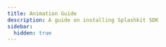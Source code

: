 ```yaml
---
title: Animation Guide
description: A guide on installing Splashkit SDK
sidebar:
  hidden: true
---
```





<CardGrid stagger>

<LinkCard
    title="Using Animation"
    description="Written by Andrew Cain on May 29 2018"
    href="/guides/animations/using-animation/"
/>








</CardGrid>
